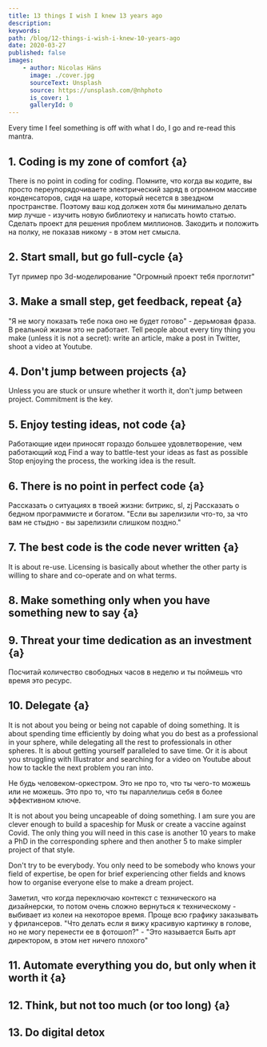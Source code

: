 ```yaml
---
title: 13 things I wish I knew 13 years ago
description:
keywords:
path: /blog/12-things-i-wish-i-knew-10-years-ago
date: 2020-03-27
published: false
images:
    - author: Nicolas Häns
      image: ./cover.jpg
      sourceText: Unsplash
      source: https://unsplash.com/@nhphoto
      is_cover: 1
      galleryId: 0
---
```


Every time I feel something is off with what I do, I go and re-read this mantra.

## 1. Coding is my zone of comfort {a}

There is no point in coding for coding.
Помните, что когда вы кодите, вы просто переупорядочиваете электрический заряд в огромном массиве конденсаторов, сидя на шаре, который несется в звездном пространстве.
Поэтому ваш код должен хотя бы минимально делать мир лучше - изучить новую библиотеку и написать howto статью. Сделать проект для решения проблем миллионов.
Закодить и положить на полку, не показав никому - в этом нет смысла.

## 2. Start small, but go full-cycle {a}

Тут пример про 3d-моделирование
"Огромный проект тебя проглотит"

## 3. Make a small step, get feedback, repeat {a}

"Я не могу показать тебе пока оно не будет готово" - дерьмовая фраза. В реальной жизни это не работает.
Tell people about every tiny thing you make (unless it is not a secret): write an article, make a post in Twitter, shoot a video at Youtube.

## 4. Don't jump between projects {a}

Unless you are stuck or unsure whether it worth it, don't jump between project. Commitment is the key.

## 5. Enjoy testing ideas, not code {a}

Работающие идеи приносят гораздо большее удовлетворение, чем работающий код
Find a way to battle-test your ideas as fast as possible
Stop enjoying the process, the working idea is the result.

## 6. There is no point in perfect code {a}

Рассказать о ситуациях в твоей жизни: битрикс, sl, zj
Рассказать о бедном программисте и богатом.
"Если вы зарелизили что-то, за что вам не стыдно - вы зарелизили слишком поздно."

## 7. The best code is the code never written {a}

It is about re-use. Licensing is basically about whether the other party is willing to share and co-operate and on what terms.

## 8. Make something only when you have something new to say {a}

## 9. Threat your time dedication as an investment {a}

Посчитай количество свободных часов в неделю и ты поймешь что время это ресурс.

## 10. Delegate {a}

It is not about you being or being not capable of doing something. It is about spending time efficiently by doing what you do best as a professional in your sphere, while delegating all the rest to professionals in other spheres. It is about getting yourself paralleled to save time. Or it is about you struggling with Illustrator and searching for a video on Youtube about how to tackle the next problem you ran into.

Не будь человеком-оркестром. Это не про то, что ты чего-то можешь или не можешь. Это про то, что ты параллелишь себя в более эффективном ключе.

It is not about you being uncapeable of doing something. I am sure you are clever enough to build a spaceship for Musk or create a vaccine against Covid. The only thing you will need in this case is another 10 years to make a PhD in the corresponding sphere and then another 5 to make simpler project of that style.

Don't try to be everybody. You only need to be somebody who knows your field of expertise, be open for brief experiencing other fields and knows how to organise everyone else to make a dream project.

Заметил, что когда переключаю контекст с технического на дизайнерски, то потом очень сложно вернуться к техническому - выбивает из колеи на некоторое время.
Проще всю графику заказывать у фрилансеров.
"Что делать если я вижу красивую картинку в голове, но не могу перенести ее в фотошоп?" - "Это называется Быть арт директором, в этом нет ничего плохого"

## 11. Automate everything you do, but only when it worth it {a}

## 12. Think, but not too much (or too long) {a}

## 13. Do digital detox
